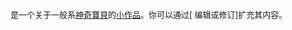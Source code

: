 <div class="notice metadata" id="stub" style="font-size: small;"><!--不是使用在条目中的非自由版权图像，根据[[Wikipedia:合理使用]]，不能在非条目名字空间展示：
Pleasant Coat and Big Big Wolf .jpg
-->'''{{PAGENAME}}'''是一个关于一般系[[神奇寶貝]]的[[Wikipedia:小作品|小作品]]。你可以通过<span class="plainlinks">[{{fullurl:{{FULLPAGENAME}}|action=edit}} 编辑或修订]</span>扩充其内容。